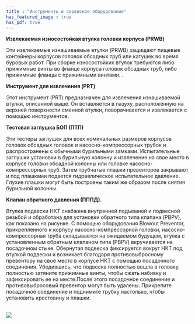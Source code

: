 ```yaml
---
title : "Инструменты и сервисное оборудование"
has_featured_image : true
has_pdf: true
---
```


**Извлекаемая износостойкая втулка головки корпуса (PRWB)**

Эти извлекаемые изнашиваемые втулки (PRWB) защищают пищевые контейнеры корпусов головок обсадных труб или катушек во время буровых работ. При сборке износостойких втулок требуются либо прижимные винты во фланце корпуса головок обсадных труб, либо прижимные фланцы с прижимными винтами. .

**Инструмент для извлечения (PRT)**

Этот инструмент (PRT) предназначен для извлечения изнашиваемой втулки, описанной выше. Он вставляется в пазуху, расположенную на верхней поверхности сменной втулки, поворачивается и извлекается с помощью инструментов.

**Тестовая заглушка БОП (ПТП)**

Эти тестеры заглушек для всех номинальных размеров корпусов головок обсадных головок и насосно-компрессорных трубок и распространены с обычными бурильными замками. Испытательные заглушки установки в бурильную колонну и извлечение на свое место в корпусе головки обсадной колонны или головке насосно-компрессорных труб. Затем трубчатые плашки превенторов закрывают и под плашками подается гидравлическое испытательное давление. Глухие плашки могут быть построены таким же образом после снятия бурильной колонны.

**Клапан обратного давления (ПППД).**

Втулка подвески НКТ снабжена внутренней подъемной и подвесной резьбой и обработана для установки обратного типа клапана (PBPV), как показано на рисунке. С помощью оборудования Blowout Preventor, прикрепленного к корпусу насосно-компрессорной головки, насосно-компрессорная труба складывается на ожидаемом будущем, втулка с установленным обратным клапаном типа (PBPV) вкручивается на посадочном стыке. Обернутая подвеска фиксируется вокруг НКТ под втулкой подвески и возникает благодаря противовыбросному превентору на свое место в корпусе НКТ с помощью посадочного соединения. Убедившись, что подвеска полностью вошла в головку, полностью затяните прижимные винты, чтобы сжать набивку и зафиксировать ее на месте.После этого посадочное соединение и противовыбросовый превентор могут быть удалены. Прикрепите посадочное соединение и поднимите трубку настолько, чтобы установить крестовину и плашки.

<br />

<Image src={image} />